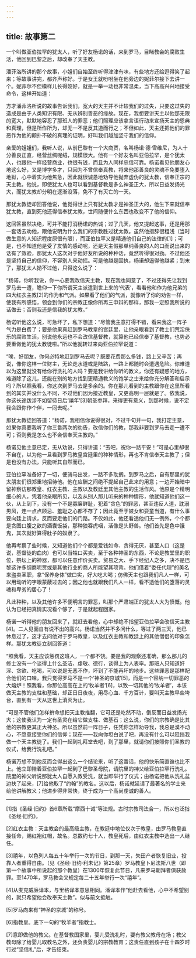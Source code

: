 ```yaml
---
---
---
```

title: 故事第二
---

一个叫做亚伯拉罕的犹太人，听了好友杨诺的话，来到罗马，目睹教会的腐败生活，他回到巴黎之后，却改奉了天主教。



潘菲洛所讲的那个故事，小姐们自始至终听得津津有味，有些地方还给逗得笑了起来；等故事讲完，都齐声称好。于是女王就吩咐坐在他旁边的妮菲尔接下去讲一个。妮菲尔不但模样儿长得姣好，就是一举一动也非常温柔，当下高高兴兴地接受命令，这样开始道：

方才潘菲洛所说的故事告诉我们，宽大的天主并不计较我们的过失，只要这过失的造成是由于人类知识有限、无从辨别善恶的缘故。现在，我想要讲天主以他那无限的宽大，默默地容忍了那班人的罪恶；他们照理应该拿言语行动来宣扬天主的恩典和真理，但是所作所为，却无一不是反其道而行之；不但如此，天主还把他们的罪恶作为他的颠扑不破的真理的证明，好叫我们越加坚守我们的信仰。

亲爱的姐姐们，我听人说，从前巴黎有一个大商贾，名叫杨诺·德·雪维尼，为人十分善良正直，经营丝绸呢绒，规模很大。他有一个好友名叫亚伯拉罕，是个犹太人，也跟他一样经营商业，也很有钱，而且为人同样忠信可靠。杨诺看见他朋友心地这么好，又是博学多才，只因为不曾信奉真教，将来他那善良的灵魂不免要堕入地狱，心中着实为他焦急，因此就很诚恳地劝导他抛弃虚伪的犹太教，信奉正宗的天主教。他说，即使犹太人也可以看到基督教是多么神圣正大，所以日益发扬光大，而犹太教却分明在逐渐没落，免不了有灭亡的一天。

那犹太教徒却回答他说，他觉得世上只有犹太教才是神圣正大的，他生下来就信奉犹太教，直到死他还得信奉犹太教，世间随便什么东西也改变不了他的信仰。

这回答虽然决绝，可并不能打消杨诺的热诚；过了几天，他又提起这事，还是用那一套话去劝他，跟他说明为什么我们的宗教胜过犹太教。虽然他措辞很粗浅（当时做生意的人知识程度原很有限），而亚伯拉罕又是精通他们自己的法律的[1]；可是，也不知道他是受了友情的感动呢，还是天主假那单纯善良的人的口而说出来的话有了效验，那犹太人这次对于他好友所说的种种话，竟然听得很对劲。不过他还是坚持自己的信仰，不容别人来动摇。可是他越是固执，杨诺却逼得他越紧；到末了，那犹太人拗不过他，只得这么说了：

“杨诺，你听我说，你一心要我改信天主教，现在我也同意了，不过还得先让我到罗马去一遭，瞻仰一下你所谓天主派遣到世上来的‘代表’，看看他和作为他兄弟的四大红衣主教[2]的作为和气派。如果看了他们的气派，就像听了你的劝告一样，使我有所感悟，领会到你们的宗教正像你所再三申辩的那样，那我一定照我所说的话做去；否则我还是信我的犹太教。”

杨诺听他这么说，可急坏了，私下想道：“尽管我主意打得不错，看来我这一阵子气力是白费了；要是他果真赶到罗马教皇的宫廷里，让他亲眼看到了教士们荒淫佚乐的腐败生活，别说他永远也不会改信基督教，就算他已经信奉了基督教，也势必要重做他的犹太教徒啦。”所以他就转过来向亚伯拉罕说道：

“唉，好朋友，你何必特地赶到罗马去呢？既要花费那么多钱，路上又辛苦；再说，像你这样一位财主，无论走水道或是陆路，一路上都随时会遭遇危险。你难道以为这里就没有给你行洗礼的人吗？要是我讲给你听的教义，你还有疑惑的地方，难道除了这儿，还能在别的地方找到更精通教义的饱学之士来给你充分解答和启示吗？所以照我看，你这次到罗马去是多余的。你在那儿看到的主教跟你在这里所看到的其实并没什么不同，不过他们因为接近教皇，又更高明一层就是了。依我说，你这长途跋涉不如留待日后‘禧年’[3]朝圣参拜，来得更有意义，到那时候，说不定我会跟你作个伴，一同去呢。”

那犹太教徒回答道：“杨诺，我相信你说得很对，不过千句并一句，我打定主意，如果你真要我听了你三番两次的劝告，改信你们的教，那我非要到罗马去走一遭不可；否则我是怎么也不会信奉天主教的。”

杨诺见他主意已定，无从劝说，只得讲道：“去吧，祝你一路平安！”可是心里却很不自在，以为他一旦看到罗马教皇宫廷里的种种情形，再也不肯信奉天主教了；但是也没有办法，只能听其自然而已。

亚伯拉罕准备好了一切，便骑马出发，一路不多耽搁。到罗马之后，自有那里的犹太朋友们很郑重地招待他。他在应酬之间绝不提起自己此来的用意；一边开始暗中留神察访那教皇、红衣主教、主教以及教廷里其他主教的生活作风。他原是个精明细心的人，凭着他亲眼所见，以及从别人那儿听来的种种情形，他就知道他们这一伙，从上到下，没有一个不是寡廉鲜耻，犯着“贪色”的罪恶，甚至违反人道，耽溺男风，连一点点顾忌、羞耻之心都不存了；因此竟至于妓女和娈童当道，有什么事要向廷上请求，反而要走他们的门路。不仅如此，他还看透他们无一例外，个个都是贪图口腹之欲的酒囊饭袋，那种狼吞虎咽，活像是头野兽。他们首先是色中饿鬼，其次就好算得肚子的奴隶了。

他再考察了些时候，又知道他们个个都是爱钱如命、贪得无厌，甚至人口（这是说，基督徒的血肉）也可以当牲口买卖，至于各种神圣的东西，不论是教堂里的职位，祭坛上的神器，都可以任意作价买卖。贸易之大、手下经纪人之多，决不是巴黎这许多绸商呢贾或是其他行业的商人所能望其项背。他们借着“委任代理”的美名来盗卖圣职，拿“保养身体”做口实，好大吃大喝；仿佛天主也跟我们凡人一样，可以用动听的字眼蒙蔽过去的；因之他也就跟我们凡人一样，看不透他们的堕落的灵魂和卑劣的居心了！

凡此种种，以及其他许多不便明言的罪恶，叫那个严肃端正的犹太人大为愤慨。他认为已经把真情实况看个够了，于是就起程回家。

杨诺一听得他的朋友回来了，就赶去看他，心中却绝不指望亚伯拉罕会改信天主教[4]。二人见面自有说不出的高兴。杨诺当然并不多问什么，等过了两三天，他已休息过了，这才去问他对于罗马教皇，以及红衣主教和教廷上的其他僧侣的印象怎样。那犹太教徒立刻回答道：

“照我看，天主应该惩罚这班人，一个都不饶。要是我的观察还准确，那么那儿的修士没有一个谈得上什么圣洁、虔敬、德行，谈得上为人表率。那班人只知道奸淫、贪欲、吃喝，可以说是无恶不作，坏到了不能再坏的地步。这些罪恶是那样配合他们的口味，我只觉得罗马不是一个‘神圣的京城’[5]，而是一个容纳一切罪恶的大熔炉！照我看，你那位高高在上的‘牧羊者’[6]，以致一切其他的‘牧羊者’，本该做天主教的支柱和基础，却正日日夜夜，用尽心血、千方百计，要叫天主教早些垮台，直到有一天从这世上消灭为止。

“可是不管他们怎样拚命想把天主教推翻，它可还是屹然不动，倒反而日益发扬光大；这使我认为一定有圣灵在给它做支柱、做基石；这么说，你们的宗教确是比其他的宗教更其正大神圣。所以虽然前一阵日子，任凭你怎样劝导我，我总是漠不动心，不愿意接受你们的信仰；现在——我向你坦白说了吧，再没有什么可以阻挡我做一个天主教徒了。我们一起到礼拜堂去吧，到了那里，就请你们按照你们圣教的仪式，给我行洗礼吧。”

杨诺万想不到他反而会得出这么一个结论来，听了这番话，他的快乐简直谁也比不上。他立即陪着亚伯拉罕一起到了巴黎圣母院，请院里的神父给亚伯拉罕行洗礼。院里的神父听说那犹太人自愿入教受洗，就当即举行了仪式；由杨诺把他从洗礼盆边扶了起来，[7]给他取了“约翰”的教名。这以后，杨诺就延请了最著名的学士来给他讲解教义；他进步得非常快，终于成为一个高尚虔诚的善人。



* * *



[1]指《圣经·旧约》首6章所载“摩西十诫”等法规。古时宗教司法合一，所以也泛指《圣经·旧约》。

[2]红衣主教：天主教会的最高级主教，在教廷中地位仅次于教皇，由罗马教皇直接任命，赐红袍红帽，故名。总数约七十人，教皇死后，由红衣主教中选出一人继任。

[3]禧年，以色列人每五十年举行一次的节日，到那一天，失田产者恢复旧业，投靠人者重得自由。（见《圣经·旧约·利未记》第25章）罗马教皇卜尼法斯八世（即第一个故事中所说起的那个教皇）在1300年恢复此节日，凡来罗马朝拜者俱获赦罪。至1470年，罗马教会又规定每二十五年举行一次“禧年”。

[4]从麦克威廉译本，与里格译本意思相同。潘译本作“他赶去看他，心中不希望别的，就只希望他会改奉天主教”。似与前文抵触。

[5]罗马向来有“神圣的京城”的称号。

[6]指教皇。底下一句的“牧羊者”指教士。

[7]意即做他的教父。在基督教国家里，婴儿受洗礼时，要有教父教母在场；教父教母除了给婴儿取教名之外，还负责婴儿的宗教教育；这责任直到孩子在十四岁时行过“坚信礼”后，才告结束。